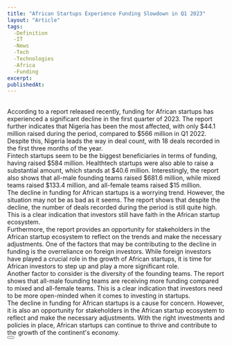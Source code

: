 ```yaml
---
title: "African Startups Experience Funding Slowdown in Q1 2023"
layout: "Article"
tags: 
  -Definition
  -IT
  -News
  -Tech
  -Technologies
  -Africa
  -Funding
excerpt:
publishedAt:
---
```

<br />
According to a report released recently, funding for African startups has experienced a significant decline in the first quarter of 2023. The report further indicates that Nigeria has been the most affected, with only $44.1 million raised during the period, compared to $566 million in Q1 2022. Despite this, Nigeria leads the way in deal count, with 18 deals recorded in the first three months of the year.
<br />
Fintech startups seem to be the biggest beneficiaries in terms of funding, having raised $584 million. Healthtech startups were also able to raise a substantial amount, which stands at $40.6 million. Interestingly, the report also shows that all-male founding teams raised $681.6 million, while mixed teams raised $133.4 million, and all-female teams raised $15 million.
<br />
The decline in funding for African startups is a worrying trend. However, the situation may not be as bad as it seems. The report shows that despite the decline, the number of deals recorded during the period is still quite high. This is a clear indication that investors still have faith in the African startup ecosystem.
<br />
Furthermore, the report provides an opportunity for stakeholders in the African startup ecosystem to reflect on the trends and make the necessary adjustments. One of the factors that may be contributing to the decline in funding is the overreliance on foreign investors. While foreign investors have played a crucial role in the growth of African startups, it is time for African investors to step up and play a more significant role.
<br />
Another factor to consider is the diversity of the founding teams. The report shows that all-male founding teams are receiving more funding compared to mixed and all-female teams. This is a clear indication that investors need to be more open-minded when it comes to investing in startups.
<br />
The decline in funding for African startups is a cause for concern. However, it is also an opportunity for stakeholders in the African startup ecosystem to reflect and make the necessary adjustments. With the right investments and policies in place, African startups can continue to thrive and contribute to the growth of the continent's economy.
<br />
<Button
  address="https://techpoint.africa/2023/04/07/nigeria-trails-egypt-and-south-africa-in-q1/"
  text="Source"
/>